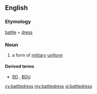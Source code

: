 ==English==
{{wikipedia}}

===Etymology===
[[battle]] + [[dress]]

===Noun===
{{en-noun|~|es}}

# a form of [[military]] [[uniform]]

====Derived terms====
* [[BD]] , [[BDU]] {{qualifier|abbreviation}}

[[cy:battledress]]
[[my:battledress]]
[[vi:battledress]]